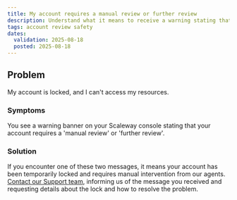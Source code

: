 ```yaml
---
title: My account requires a manual review or further review
description: Understand what it means to receive a warning stating that your Scaleway account requires manual or further review.
tags: account review safety
dates:
  validation: 2025-08-18
  posted: 2025-08-18
---
```


## Problem
My account is locked, and I can't access my resources.

### Symptoms
You see a warning banner on your Scaleway console stating that your account requires a 'manual review' or 'further review'.

### Solution
If you encounter one of these two messages, it means your account has been temporarily locked and requires manual intervention from our agents.
[Contact our Support team](https://account.scaleway.com/?service=elementssupport/tickets/create), informing us of the message you received and requesting details about the lock and how to resolve the problem.